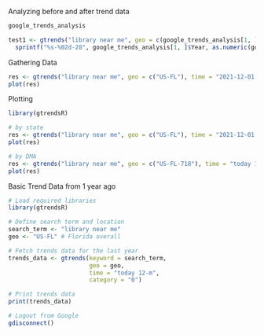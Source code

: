 Analyzing before and after trend data
```r
google_trends_analysis

test1 <- gtrends("library near me", geo = c(google_trends_analysis[1, ]$Trends_DMA), time = paste(paste(sprintf("%s-%02s-01", google_trends_analysis[1, ]$Year, google_trends_analysis[1, ]$Month)), paste(
  sprintf("%s-%02d-28", google_trends_analysis[1, ]$Year, as.numeric(google_trends_analysis[1, ]$Month) + 1))))
```

Gathering Data
```r
res <- gtrends("library near me", geo = c("US-FL"), time = "2021-12-01 2024-01-01")
plot(res)
```

Plotting
```r
library(gtrendsR)

# by state
res <- gtrends("library near me", geo = c("US-FL"), time = "2021-12-01 2024-01-01")
plot(res)

# by DMA
res <- gtrends("library near me", geo = c("US-FL-718"), time = "today 12-m")
plot(res)
```

Basic Trend Data from 1 year ago
```r
# Load required libraries
library(gtrendsR)

# Define search term and location
search_term <- "library near me"
geo <- "US-FL" # Florida overall

# Fetch trends data for the last year
trends_data <- gtrends(keyword = search_term, 
                       geo = geo, 
                       time = "today 12-m", 
                       category = "0")

# Print trends data
print(trends_data)

# Logout from Google
gdisconnect()
```